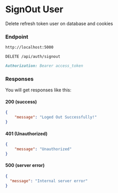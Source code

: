 # SignOut User

Delete refresh token user on database and cookies

### Endpoint

```md filename="Base URL"
http://localhost:5000
```

```md filename="Method and Endpoint"
DELETE /api/auth/signout
```

```md filename="Headers"
Authorization: Bearer access_token
```

### Responses
You will get responses like this:

#### 200 (success)

```json filename="Response Body"
{
    "message": "Loged Out Successfully!"
}
```

#### 401 (Unauthorized)

```json filename="Response Body"
{
    "message": "Unauthorized"
}
```

#### 500 (server error)

```json filename="Response Body"
{
  "message": "Internal server error"
}
```
